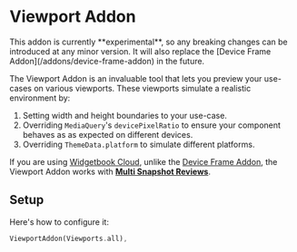 # Viewport Addon

<Warning>
  This addon is currently **experimental**, so any breaking changes can be
  introduced at any minor version. It will also replace the [Device Frame
  Addon](/addons/device-frame-addon) in the future.
</Warning>

The Viewport Addon is an invaluable tool that lets you preview your use-cases on various viewports. These viewports simulate a realistic environment by:

1. Setting width and height boundaries to your use-case.
1. Overriding `MediaQuery`'s `devicePixelRatio` to ensure your component behaves as as expected on different devices.
1. Overriding `ThemeData.platform` to simulate different platforms.

If you are using [Widgetbook Cloud](/cloud), unlike the [Device Frame Addon](/addons/device-frame-addon), the Viewport Addon works with [**Multi Snapshot Reviews**](/cloud/reviews/multi-snapshot).

## Setup

Here's how to configure it:

```dart
ViewportAddon(Viewports.all),
```
